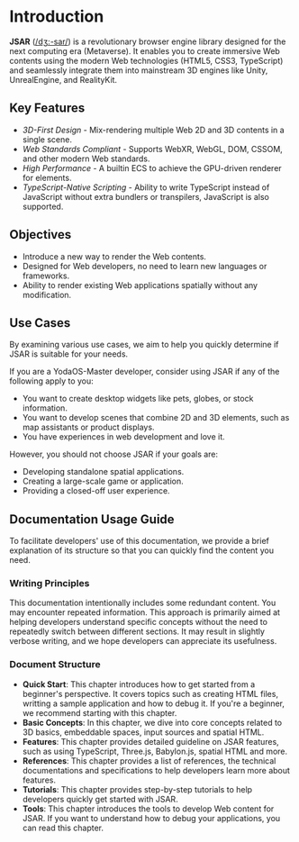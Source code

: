 # Introduction

**JSAR** ([/dʒ:-sar/](https://ipa-reader.xyz/?text=d%CA%92:-sar)) is a revolutionary browser engine library designed for the next computing era (Metaverse). It enables you to create immersive Web contents using the modern Web technologies (HTML5, CSS3, TypeScript) and seamlessly integrate them into mainstream 3D engines like Unity, UnrealEngine, and RealityKit.

## Key Features

- *3D-First Design* - Mix-rendering multiple Web 2D and 3D contents in a single scene.
- *Web Standards Compliant* - Supports WebXR, WebGL, DOM, CSSOM, and other modern Web standards.
- *High Performance* - A builtin ECS to achieve the GPU-driven renderer for elements.
- *TypeScript-Native Scripting* - Ability to write TypeScript instead of JavaScript without extra bundlers or transpilers, JavaScript is also supported.

## Objectives

- Introduce a new way to render the Web contents.
- Designed for Web developers, no need to learn new languages or frameworks.
- Ability to render existing Web applications spatially without any modification.

## Use Cases

By examining various use cases, we aim to help you quickly determine if JSAR is suitable for your needs.

If you are a YodaOS-Master developer, consider using JSAR if any of the following apply to you:

- You want to create desktop widgets like pets, globes, or stock information.
- You want to develop scenes that combine 2D and 3D elements, such as map assistants or product displays.
- You have experiences in web development and love it.

However, you should not choose JSAR if your goals are:

- Developing standalone spatial applications.
- Creating a large-scale game or application.
- Providing a closed-off user experience.

## Documentation Usage Guide

To facilitate developers' use of this documentation, we provide a brief explanation of its structure so that you can quickly find the content you need.

### Writing Principles

This documentation intentionally includes some redundant content. You may encounter repeated information. This approach is primarily aimed at helping developers understand specific concepts without the need to repeatedly switch between different sections. It may result in slightly verbose writing, and we hope developers can appreciate its usefulness.

### Document Structure

- __Quick Start__: This chapter introduces how to get started from a beginner's perspective. It covers topics such as creating HTML files, writting a sample application and how to debug it. If you're a beginner, we recommend starting with this chapter.
- __Basic Concepts__: In this chapter, we dive into core concepts related to 3D basics, embeddable spaces, input sources and spatial HTML.
- __Features__: This chapter provides detailed guideline on JSAR features, such as using TypeScript, Three.js, Babylon.js, spatial HTML and more.
- __References__: This chapter provides a list of references, the technical documentations and specifications to help developers learn more about features.
- __Tutorials__: This chapter provides step-by-step tutorials to help developers quickly get started with JSAR.
- __Tools__: This chapter introduces the tools to develop Web content for JSAR. If you want to understand how to debug your applications, you can read this chapter.
